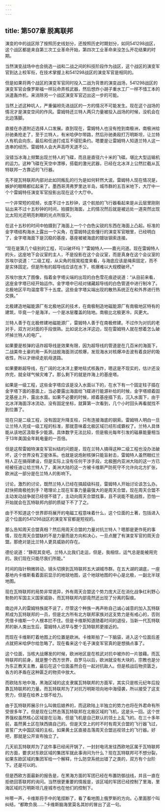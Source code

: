 ```yaml
---
---
---
```

title: 第507章 脱离联邦
---



演变的中的战区除了按照历史线划分，还按照历史时期划分，如同541298战区，这个战区都是来自第三次工业革命开始，第四次工业革命来没怎么开花结果的时期。

当然演变战场中也会挑选一战和二战之间的科技阶段作为战区，这个战区的演变军官到达上校军衔，在技术掌握上和541298战区的演变军官是相同的。

但是如果将两个战区的演变军官同时投入二战为背景的演变战场，541298战区的演变军官会像罗斯福一样玩命弄核武器，然后想炸小胡子重水工厂一样不惜工本的派遣轰炸机，来消除另一个战区演变军官迈出这一步的可能。

当然上述这种坑人，严重偏袒先进战区的一方的情况不可能发生。现在这个战场的情况才是演变空间的作风。雷姆特还兰特人两只力量被投入战场的时候，没机会在北边落脚。

直接在赤道附近选择人口发展。直到现在，雷姆特人也没有抢到南极洲，南极洲给孙驰勇抢走了，至于兰特人，有米哈伊尔带路，然后孙驰勇殴打万明斯坦，让兰特人有机会向东，最后和任迪打成互不侵犯条约。嗯要是让雷姆特人知道兰特人这一连串的经历。雷姆特人会大声高呼天道不公。

没错当冰海上频繁出现兰特人的飞碟，而且是直径六十米的飞碟。堪比大型运输机的运力。这种飞碟在天空中漂移，搭载的激光武器，已经在北冰洋上公然拦截从瓦特联邦一方靠近的飞行器。

先不提瓦特联邦内部对此如同叛乱的行为是如何轩然大波。雷姆特人现在情况是，嫉妒的眼睛都红起来了。墨西哥湾弗罗里达半岛，城市群的五百米地下，大厅中一个个雷姆特任演变军官投影出现在这个大厅中。

一个非常短的视频，长度不过十五秒钟，这个航拍的飞行器看起来是从云层里刚刚钻出来不过十五秒钟的时间，拍摄到海面，上的情况然后就是被远处一道突然出现比太阳光还明亮刺眼的光点所毁灭。

在这十五秒的时间中拍摄到了海面上一个个白色尖锐的东西在海面上凸起。标准的金字塔结构海水上露出一个尖角，在雷姆特这些懂行的演变军官眼里，已经明白了，金字塔海面下是沉稳的基座，基座被被海底的镀钛钢索连接。

“现在是第几个级别的工程，可以破坏吗？”雷姆特人——嘉光问道。现在雷姆特人的头，这座地下会议室的主人，不是投影在这个会议室，而是真身在这个会议室的苏埃尔说道：“二级工程，从尖角的摇晃程度来看，与海底应该是绳索固定，而不是实体固定。但是所有的超导线应该在水下，核爆难以大规模破坏。”

苏埃尔放大了图像，指着金字塔尖端的出现的白色雪花痕迹说道：“从目前来看，这座金字塔已经开始运作。金字塔中已经对储藏超导线的白色管道中进行制冷了。北极地区平均温度零下十五度。这些金字塔尖端出现的散热系统正在和外界进行热交换。”

北极建造地磁能源厂有北极地区的技术，在南极制造地磁能源厂有南极地区特有的建筑，毕竟一个是海洋，一个是冰层覆盖的陆地。南极比北极更冷，风更大。

兰特人善于在北极修建地磁能源厂，雷姆特人善于在南极修建。不过作为对抗的老对手，双方对对面的手段很熟。比如说北冰洋这边，现在雷姆特人就在想着怎么破坏掉兰特人的电厂。

如果要是核弹的话炸超导线是效果有限，因为超导线的管道是在几百米的海面下，二战美帝土豪的用一系列战舰海面测试核爆，发现海水对核爆冲击波有着良好的吸收性，所以才继续走航母道路。

如果要断超导线，在广阔的北冰洋上要地毯式核轰炸，嗯这是不现实的，估计还没炸完，就全球气候灾难了。那么剩下的就是炸海上的基座塔。

如果是一级工程，这些金字塔应该是没入水面以下的，在水下有一个固定柱子插在金字塔下面的基面上，当必要露出海面给飞碟进行能源补给的时候，金字塔顺着固定基座上升，露出水面。如果不必要的时候，顺着基座插下去，沉入水面下，由于北冰洋海面浮冰流动，没有固定坐标，就算第一次看到，几个小时回头再看就找不到位置了。

现在只是二级工程，没有固定升降支柱，只有连接海底的钢索。雷姆特人明白一旦让兰特人完成一级工程的标准，那就意味着北极区域已经形成霸权了。兰特人具体能从该地区汲取多少能源。具体数字无法比较，但是极光每年引发的磁暴能量相当于13年美国全年耗电量的一百倍。

但是这帮雷姆特演变军官纠结的问题是，现在兰特人搞得这种二级工程也没办法破坏，这个世界没有卫星体系。也就是说炮射核弹只能盲射击，雷姆特人虽然眼红兰特人正在搞得建设，但是实际上没有任何干涉手段，北极圈内亚洲大陆的这一方已经被任迪让给兰特人了，美洲大陆的这一方被卡维斯严防死守不允许向北方扩张，欧洲这一部分是在兰特人的影响下。

讨论，激烈的讨论，既然兰特人已经在搞超级科技，雷姆特人开始讨论该怎么办。赶快把南极抢到手？嗯理论上现在军事力量最强大的是周天合盟，现在周天合盟不主动发动战争就已经很不错了，主动向周天合盟找事，且不说能不能战胜，恐怕一开始就会在瓦特联邦内部的质疑下不了了之。

由于不知道这个世界即将展开的电磁工程意味着什么，这个位面的土著，包括进入这个位面的541298战区的演变军官都是短视的。

那么告知周天合盟真相？然后用周天合盟的力量对抗兰特人？嗯那是更作死的事情，现在周天合盟缺的不是力量而是方向和决心，一旦点醒了有演变军官的周天合盟。那绝对是比兰特人更具威胁的存在。

德伦说道：“静观其变吧。兰特人比我们走运，但是，我相信，运气总是能被用完的。我们现在只能尽我们所能。”

时间的指针稍微转动，镜头切换到瓦特联邦五大湖城市群。在五大湖的湖底，一座基地内卡维斯看着面前显示的地球地图，这个地球地图的中心是北极，一副北半球地图。

现在瓦特联邦的局势非常诡异，外有周天合盟这个势力庞大正在消化战争红利野心勃勃的军国主义国家威胁，而瓦特联邦内部竟然还出现了分离的裂痕。

南边并入的雷姆特族就不说了，尽管这个种族一再声称自己诚心诚意的加入瓦特联邦成为瓦特联邦的一员，但是北方所有北方联邦家族对这支势力是有戒心的，否则凭借卡维斯一个人根本拦不住。但是卡维斯知道随着时间的退役，当新一代瓦特联邦的新人类出生后，雷姆特人迟早与整个瓦特联邦更接近的。

而现在卡维斯盯着地图上的位置是欧洲。卡维斯拍了一下脑袋，进入这个位面后差点就把米哈伊尔给忽略了。现在看来这个毛子演变军官真的是想搞点事了。

这个位面，当核大战爆发的时候，欧洲地区是在核武对抗中被炸的一片狼藉。而瓦特联邦的前身，就是整个西方世界，自罗马以后，欧洲就没有大块的，宗教也是分为东正教天主教，最后在这个位面虽然合在一起对抗敌人。但是核战后物资匮乏，各方的矛盾在这种匮乏的物资中放大。

而欧陆东地中海，黑海区域的这支隶属瓦特联邦的方面军，其实只是核元纪年后投靠瓦特联邦的力量。而瓦特联邦为了对抗万明斯坦向地中海侵袭，所以接受了这支势力，但是在给养上很不给力。

由于瓦特联邦展示什么叫做后娘养的，而这欧陆上半独立的势力也将在外君命有所受很多年了。但是现在公然击落瓦特联邦在北极区域的飞机，这是头一回。这个世界强权虽然核心区域是在沿海，但是飞机是自己默认的领土上乱飞的。在三十多年前，虽然黄土区在陕西搞自己的。但是天空上的时不时有周天合盟的飞行器飞过，宣誓广大中国区域的主权。如果黄土区直接击落周天合盟巡视领土的飞行器。好吧，那就是公开宣布独立了。

几天前瓦特联邦为了这件事已经闹开锅了，一封封电讯发往西欧地区属于瓦特联邦的方面，要求对东欧区域的集团军就此事询问为什么？现在瓦特联邦可不想分裂，如果东欧区域的集团军给一个解释，什么防空系统出错了之类的，双方有个台阶下。还是可以的。

但是西欧方面最新的报告是，在黑海方面的军团已经在布置防御战线，并且一直在拒绝回答联邦的询问。当然很更重要的情报是，该区域的军团已经控制了里海，里海区域的万明斯坦几座城市也在他们的控制下。

咔嚓一声，卡维斯将手中的笔捏断了，看了看地图上俄罗斯的方向。心里面那个叫纠结，“都欺负我……”卡维斯脑海里莫名其妙的冒出了这一句。